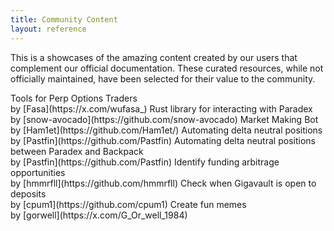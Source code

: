 ```yaml
---
title: Community Content
layout: reference
---
```


This is a showcases of the amazing content created by our users that complement our official documentation.
These curated resources, while not officially maintained, have been selected for their value to the community.

<CardGroup cols={3}>
  <Card icon="toolbox" title="PerpOptions.xyz" href="https://perpoptions.xyz">
    Tools for Perp Options Traders <br />
    by [Fasa](https://x.com/wufasa_)
  </Card>
  <Card icon="fa-brands fa-rust" title="Paradex Rust SDK" href="https://github.com/snow-avocado/paradex-rs">
    Rust library for interacting with Paradex<br />
    by [snow-avocado](https://github.com/snow-avocado)
  </Card>
  <Card
    icon="display-chart-up-circle-dollar"
    title="Paradex Trading Bot"
    href="https://github.com/Ham1et/paradex-bot"
  >
    Market Making Bot <br />
    by [Ham1et](https://github.com/Ham1et/)
  </Card>
  <Card
    icon="robot"
    title="Paradex Delta Neutral Trading Bot"
    href="https://github.com/Ham1et/paradex-bot"
  >
    Automating delta neutral positions<br />
    by [Pastfin](https://github.com/Pastfin)
  </Card>
  <Card
    icon="user-robot"
    title="Paradex + Backpack Delta Neutral Trading Bot"
    href="https://github.com/Pastfin/Paradex-Backpack-delta-neutral-bot"
  >
    Automating delta neutral positions between Paradex and Backpack<br />
    by [Pastfin](https://github.com/Pastfin)
  </Card>
  <Card
    icon="money-bill-transfer"
    title="Paradex Arbitrage Dashboard"
    href="https://paradex.hedgie.org/"
  >
    Identify funding arbitrage opportunities <br />
    by [hmmrfll](https://github.com/hmmrfll)
  </Card>
  <Card
    icon="monitor-waveform"
    title="Gigavault Monitor Bot"
    href="https://github.com/cpum1/gigavault_monitor_bot"
  >
    Check when Gigavault is open to deposits <br />
    by [cpum1](https://github.com/cpum1)
  </Card>
  <Card
    icon="message-smile"
    title="Paradex Meme Generator"
    href="https://paradex.meme/"
  >
    Create fun memes <br />
    by [gorwell](https://x.com/G_Or_well_1984)
  </Card>
</CardGroup>
